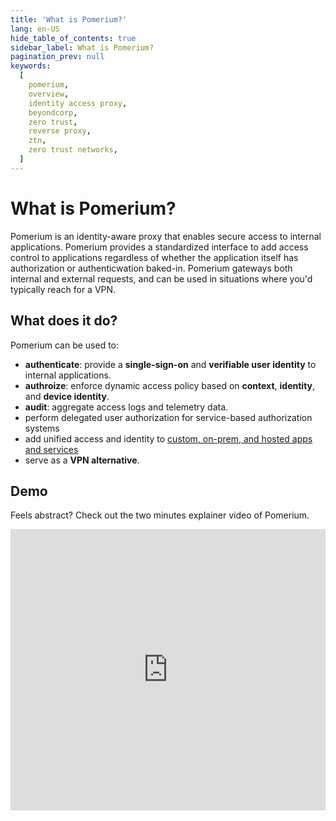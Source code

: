 ```yaml
---
title: 'What is Pomerium?'
lang: en-US
hide_table_of_contents: true
sidebar_label: What is Pomerium?
pagination_prev: null
keywords:
  [
    pomerium,
    overview,
    identity access proxy,
    beyondcorp,
    zero trust,
    reverse proxy,
    ztn,
    zero trust networks,
  ]
---
```


# What is Pomerium?

Pomerium is an identity-aware proxy that enables secure access to internal applications. Pomerium provides a standardized interface to add access control to applications regardless of whether the application itself has authorization or authenticwation baked-in. Pomerium gateways both internal and external requests, and can be used in situations where you'd typically reach for a VPN.

## What does it do?

Pomerium can be used to:

- **authenticate**: provide a **single-sign-on** and **verifiable user identity** to internal applications.
- **authroize**: enforce dynamic access policy based on **context**, **identity**, and **device identity**.
- **audit**: aggregate access logs and telemetry data.
- perform delegated user authorization for service-based authorization systems
- add unified access and identity to [custom, on-prem, and hosted apps and services](https://www.pomerium.com/integrations/)
- serve as a **VPN alternative**.

## Demo

Feels abstract? Check out the two minutes explainer video of Pomerium.

<center>
  <iframe
    width="100%"
    height="450"
    src="https://www.youtube.com/embed/WGwC9ULDnAY?rel=0"
    title="YouTube video player"
    frameBorder="0"
    allow="accelerometer; autoplay; clipboard-write; encrypted-media; gyroscope; picture-in-picture"
    allowFullScreen></iframe>
</center>
